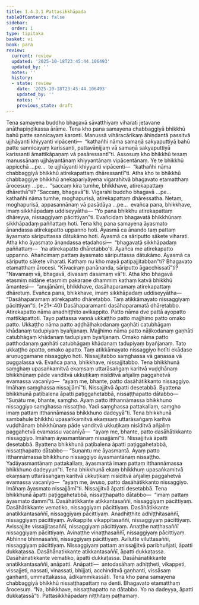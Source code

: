```yaml
---
title: 1.4.3.1 Pattasikkhāpada
tableOfContents: false
sidebar:
  order: 1
type: tipitaka
basket: vi
book: para
review:
  current: review
  updated: '2025-10-18T23:45:44.106493'
  updated_by: ''
  notes: ''
  history:
  - state: review
    date: '2025-10-18T23:45:44.106493'
    updated_by: ''
    notes: ''
    previous_state: draft
---
```



<DynamicBreadcrumb />


<ReviewStatus review={frontmatter.review} showDetails={true} />

<HypothesisAnnotation frontmatter={frontmatter} />

<Division number="598" book="para" e="ch" v="1" p="352">

<Paragraph number="2252" book="para">
Tena samayena buddho bhagavā sāvatthiyaṃ viharati jetavane anāthapiṇḍikassa ārāme. Tena kho pana samayena chabbaggiyā bhikkhū bahū patte sannicayaṃ karonti. Manussā vihāracārikaṃ āhiṇḍantā passitvā ujjhāyanti khiyyanti vipācenti—  “kathañhi nāma samaṇā sakyaputtiyā bahū patte sannicayaṃ karissanti, pattavāṇijjaṃ vā samaṇā sakyaputtiyā karissanti āmattikāpaṇaṃ vā pasāressantī”ti.
</Paragraph>

<Paragraph number="2253" book="para">
Assosuṃ kho bhikkhū tesaṃ manussānaṃ ujjhāyantānaṃ khiyyantānaṃ vipācentānaṃ. Ye te bhikkhū appicchā …pe…  te ujjhāyanti khiyyanti vipācenti—  “kathañhi nāma chabbaggiyā bhikkhū atirekapattaṃ dhāressantī”ti.
</Paragraph>

<Paragraph number="2254" book="para">
Atha kho te bhikkhū chabbaggiye bhikkhū anekapariyāyena vigarahitvā bhagavato etamatthaṃ ārocesuṃ …pe…  “saccaṃ kira tumhe, bhikkhave, atirekapattaṃ dhārethā”ti? “Saccaṃ, bhagavā”ti. Vigarahi buddho bhagavā …pe…  kathañhi nāma tumhe, moghapurisā, atirekapattaṃ dhāressatha. Netaṃ, moghapurisā, appasannānaṃ vā pasādāya …pe…  evañca pana, bhikkhave, imaṃ sikkhāpadaṃ uddiseyyātha—
</Paragraph>

</Division>
<Division number="599" book="para" e="ch" v="1" p="352">

<Paragraph number="2255" book="para">
<Emphasis>“Yo pana bhikkhu atirekapattaṃ dhāreyya, nissaggiyaṃ pācittiyan”</Emphasis>ti.
</Paragraph>

<Paragraph number="2256" book="para">
Evañcidaṃ bhagavatā bhikkhūnaṃ sikkhāpadaṃ paññattaṃ hoti.
</Paragraph>

</Division>
<Division number="600" book="para" e="ch" v="1" p="352">

<Paragraph number="2257" book="para">
Tena kho pana samayena āyasmato ānandassa atirekapatto uppanno hoti. Āyasmā ca ānando taṃ pattaṃ āyasmato sāriputtassa dātukāmo hoti. Āyasmā ca sāriputto sākete viharati. Atha kho āyasmato ānandassa etadahosi—  “bhagavatā sikkhāpadaṃ paññattaṃ—  ‘na atirekapatto dhāretabbo’ti. Ayañca me atirekapatto uppanno. Ahañcimaṃ pattaṃ āyasmato sāriputtassa dātukāmo. Āyasmā ca sāriputto sākete viharati. Kathaṃ nu kho mayā paṭipajjitabban”ti? Bhagavato etamatthaṃ ārocesi. “Kīvaciraṃ panānanda, sāriputto āgacchissatī”ti? “Navamaṃ vā, bhagavā, divasaṃ dasamaṃ vā”ti. Atha kho bhagavā etasmiṃ nidāne etasmiṃ pakaraṇe dhammiṃ kathaṃ katvā bhikkhū āmantesi—  “anujānāmi, bhikkhave, dasāhaparamaṃ atirekapattaṃ dhāretuṃ. Evañca pana, bhikkhave, imaṃ sikkhāpadaṃ uddiseyyātha—
</Paragraph>

</Division>
<Division number="601" book="para" e="ch" v="1" p="353">

<Paragraph number="2258" book="para">
<Emphasis>“Dasāhaparamaṃ atirekapatto dhāretabbo. Taṃ atikkāmayato nissaggiyaṃ pācittiyan”</Emphasis>ti. (*21*:<Emphasis>40</Emphasis>)
</Paragraph>

</Division>
<Division number="602" book="para" e="ch" v="1" p="353">

<Paragraph number="2259" book="para">
<Emphasis>Dasāhaparaman</Emphasis>ti dasāhaparamatā dhāretabbo.
</Paragraph>

<Paragraph number="2260" book="para">
<Emphasis>Atirekapatto</Emphasis> nāma anadhiṭṭhito avikappito.
</Paragraph>

<Paragraph number="2261" book="para">
<Emphasis>Patto</Emphasis> nāma dve pattā ayopatto mattikāpattoti.
</Paragraph>

<Paragraph number="2262" book="para">
Tayo pattassa vaṇṇā ukkaṭṭho patto majjhimo patto omako patto. <Emphasis>Ukkaṭṭho</Emphasis> nāma <Emphasis>patto</Emphasis> aḍḍhāḷhakodanaṃ gaṇhāti catubhāgaṃ khādanaṃ tadupiyaṃ byañjanaṃ. <Emphasis>Majjhimo</Emphasis> nāma <Emphasis>patto</Emphasis> nāḷikodanaṃ gaṇhāti catubhāgaṃ khādanaṃ tadupiyaṃ byañjanaṃ. <Emphasis>Omako</Emphasis> nāma <Emphasis>patto</Emphasis> patthodanaṃ gaṇhāti catubhāgaṃ khādanaṃ tadupiyaṃ byañjanaṃ. Tato ukkaṭṭho apatto, omako apatto.
</Paragraph>

<Paragraph number="2263" book="para">
<Emphasis>Taṃ atikkāmayato nissaggiyo hotī</Emphasis>ti ekādase aruṇuggamane nissaggiyo hoti. Nissajjitabbo saṃghassa vā gaṇassa vā puggalassa vā. Evañca pana, bhikkhave, nissajjitabbo. Tena bhikkhunā saṃghaṃ upasaṅkamitvā ekaṃsaṃ uttarāsaṅgaṃ karitvā vuḍḍhānaṃ bhikkhūnaṃ pāde vanditvā ukkuṭikaṃ nisīditvā añjaliṃ paggahetvā evamassa vacanīyo—  “ayaṃ me, bhante, patto dasāhātikkanto nissaggiyo. Imāhaṃ saṃghassa nissajjāmī”ti. Nissajjitvā āpatti desetabbā. Byattena bhikkhunā paṭibalena āpatti paṭiggahetabbā, nissaṭṭhapatto dātabbo—
</Paragraph>

</Division>
<Division number="603" book="para" e="ch" v="1" p="353">

<Paragraph number="2264" book="para">
“Suṇātu me, bhante, saṃgho. Ayaṃ patto itthannāmassa bhikkhuno nissaggiyo saṃghassa nissaṭṭho. Yadi saṃghassa pattakallaṃ, saṃgho imaṃ pattaṃ itthannāmassa bhikkhuno dadeyyā”ti.
</Paragraph>

</Division>
<Division number="604" book="para" e="ch" v="1" p="353">

<Paragraph number="2265" book="para">
Tena bhikkhunā sambahule bhikkhū upasaṅkamitvā ekaṃsaṃ uttarāsaṅgaṃ karitvā vuḍḍhānaṃ bhikkhūnaṃ pāde vanditvā ukkuṭikaṃ nisīditvā añjaliṃ paggahetvā evamassu vacanīyā—  “ayaṃ me, bhante, patto dasāhātikkanto nissaggiyo. Imāhaṃ āyasmantānaṃ nissajjāmī”ti. Nissajjitvā āpatti desetabbā. Byattena bhikkhunā paṭibalena āpatti paṭiggahetabbā, nissaṭṭhapatto dātabbo—
</Paragraph>

</Division>
<Division number="605" book="para" e="ch" v="1" p="354">

<Paragraph number="2266" book="para">
“Suṇantu me āyasmantā. Ayaṃ patto itthannāmassa bhikkhuno nissaggiyo āyasmantānaṃ nissaṭṭho. Yadāyasmantānaṃ pattakallaṃ, āyasmantā imaṃ pattaṃ itthannāmassa bhikkhuno dadeyyun”ti.
</Paragraph>

</Division>
<Division number="606" book="para" e="ch" v="1" p="354">

<Paragraph number="2267" book="para">
Tena bhikkhunā ekaṃ bhikkhuṃ upasaṅkamitvā ekaṃsaṃ uttarāsaṅgaṃ karitvā ukkuṭikaṃ nisīditvā añjaliṃ paggahetvā evamassa vacanīyo—  “ayaṃ me, āvuso, patto dasāhātikkanto nissaggiyo. Imāhaṃ āyasmato nissajjāmī”ti. Nissajjitvā āpatti desetabbā. Tena bhikkhunā āpatti paṭiggahetabbā, nissaṭṭhapatto dātabbo—  “imaṃ pattaṃ āyasmato dammī”ti.
</Paragraph>

</Division>
<Division number="607" book="para" e="ch" v="1" p="354">

<Paragraph number="2268" book="para">
Dasāhātikkante atikkantasaññī, nissaggiyaṃ pācittiyaṃ. Dasāhātikkante vematiko, nissaggiyaṃ pācittiyaṃ. Dasāhātikkante anatikkantasaññī, nissaggiyaṃ pācittiyaṃ. Anadhiṭṭhite adhiṭṭhitasaññī, nissaggiyaṃ pācittiyaṃ. Avikappite vikappitasaññī, nissaggiyaṃ pācittiyaṃ. Avissajjite vissajjitasaññī, nissaggiyaṃ pācittiyaṃ. Anaṭṭhe naṭṭhasaññī nissaggiyaṃ pācittiyaṃ. Avinaṭṭhe vinaṭṭhasaññī, nissaggiyaṃ pācittiyaṃ. Abhinne bhinnasaññī, nissaggiyaṃ pācittiyaṃ. Avilutte viluttasaññī, nissaggiyaṃ pācittiyaṃ.
</Paragraph>

<Paragraph number="2269" book="para">
Nissaggiyaṃ pattaṃ anissajjitvā paribhuñjati, āpatti dukkaṭassa. Dasāhānatikkante atikkantasaññī, āpatti dukkaṭassa. Dasāhānatikkante vematiko, āpatti dukkaṭassa. Dasāhānatikkante anatikkantasaññī, anāpatti.
</Paragraph>

</Division>
<Division number="608" book="para" e="ch" v="1" p="354">

<Paragraph number="2270" book="para">
Anāpatti—  antodasāhaṃ adhiṭṭheti, vikappeti, vissajjeti, nassati, vinassati, bhijjati, acchinditvā gaṇhanti, vissāsaṃ gaṇhanti, ummattakassa, ādikammikassāti.
</Paragraph>

<Paragraph number="2271" book="para">
Tena kho pana samayena chabbaggiyā bhikkhū nissaṭṭhapattaṃ na denti. Bhagavato etamatthaṃ ārocesuṃ. “Na, bhikkhave, nissaṭṭhapatto na dātabbo. Yo na dadeyya, āpatti dukkaṭassā”ti.

</Paragraph>
</Division>

<Paragraph number="2272" type="center" book="para">
Pattasikkhāpadaṃ niṭṭhitaṃ paṭhamaṃ.
</Paragraph>